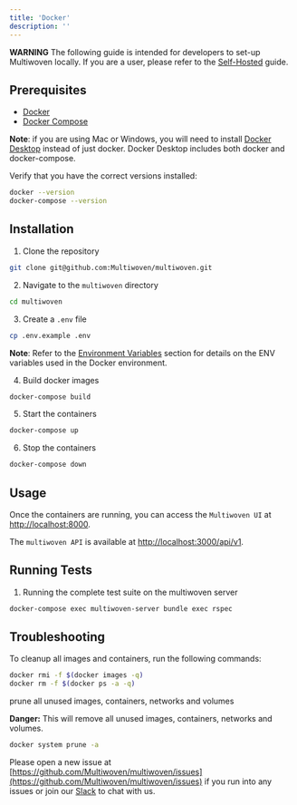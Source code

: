 ```yaml
---
title: 'Docker'
description: ''
---
```


<Warning>**WARNING** The following guide is intended for developers to set-up Multiwoven locally. If you are a user, please refer to the [Self-Hosted](/guides/setup/docker-compose) guide.</Warning>

## Prerequisites

- [Docker](https://docs.docker.com/get-docker/)
- [Docker Compose](https://docs.docker.com/compose/install/)

<Tip>**Note**: if you are using Mac or Windows, you will need to install [Docker Desktop](https://www.docker.com/products/docker-desktop) instead of just docker. Docker Desktop includes both docker and docker-compose.</Tip>

Verify that you have the correct versions installed:

```bash
docker --version
docker-compose --version
```

## Installation

1. Clone the repository

```bash
git clone git@github.com:Multiwoven/multiwoven.git
```

2. Navigate to the `multiwoven` directory

```bash
cd multiwoven
```

3. Create a `.env` file

```bash
cp .env.example .env
```

<Tip>**Note**: Refer to the [Environment Variables](/guides/setup/environment-variables) section for details on the ENV variables used in the Docker environment.</Tip>

4. Build docker images
    
```bash
docker-compose build
```

5. Start the containers

```bash
docker-compose up
```

6. Stop the containers

```bash
docker-compose down
```

## Usage

Once the containers are running, you can access the ```Multiwoven UI``` at [http://localhost:8000](http://localhost:8000).

The ```multiwoven API``` is available at [http://localhost:3000/api/v1](http://localhost:3000/api/v1).

## Running Tests

1. Running the complete test suite on the multiwoven server

```bash
docker-compose exec multiwoven-server bundle exec rspec
```

## Troubleshooting

To cleanup all images and containers, run the following commands:

```bash
docker rmi -f $(docker images -q)
docker rm -f $(docker ps -a -q)
```

prune all unused images, containers, networks and volumes

<Warning>**Danger:** This will remove all unused images, containers, networks and volumes.</Warning>

```bash
docker system prune -a
```

Please open a new issue at [https://github.com/Multiwoven/multiwoven/issues](https://github.com/Multiwoven/multiwoven/issues) if you run into any issues or join our [Slack]() to chat with us.
    

